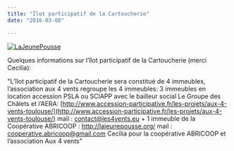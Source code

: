 ```yaml
---
title: "Îlot participatif de la Cartoucherie"
date: "2016-03-08"

---
```


[![LaJeunePousse](/uploads/LaJeunePousse-300x203.jpg)](http://fontaines-garonne.fr/wp-content/uploads/2016/03/LaJeunePousse.jpg)

Quelques informations sur l’îlot participatif de la Cartoucherie (merci Cecilia):

"L’îlot participatif de la Cartoucherie sera constitué de 4 immeubles, l’association aux 4 vents regroupe les 4 immeubles: 3 immeubles en location accession PSLA ou SCIAPP avec le bailleur social Le Groupe des Châlets et l’AERA: [http://www.accession-participative.fr/les-projets/aux-4-vents-toulouse/](http://www.accession-participative.fr/les-projets/aux-4-vents-toulouse/) mail : [contact@les4vents.eu](mailto:contact@les4vents.eu) + 1 immeuble de la Coopérative ABRICOOP : http://lajeunepousse.org/ mail : [cooperative.abricoop@gmail.com](mailto:cooperative.abricoop@gmail.com) Cecilia pour la coopérative ABRICOOP et l’association Aux 4 vents"
